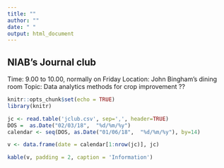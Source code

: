 ```yaml
---
title: ""
author: ""
date: " "
output: html_document
---
```



## NIAB's Journal club

Time: 9.00 to 10.00, normally on Friday \n
Location: John Bingham's dining room \n
Topic:  Data analytics methods for crop improvement ??\n


```r
knitr::opts_chunk$set(echo = TRUE)
library(knitr)

jc <- read.table('jclub.csv', sep=',', header=TRUE)
DOS =  as.Date("02/03/18",  "%d/%m/%y")
calendar <- seq(DOS, as.Date("01/06/18",  "%d/%m/%y"), by=14)

v <- data.frame(date = calendar[1:nrow(jc)], jc)


```


```r
kable(v, padding = 2, caption = 'Information')

```


